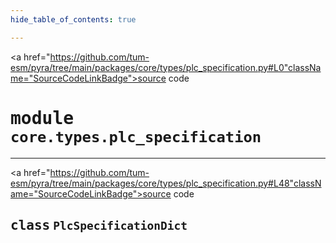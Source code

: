 ```yaml
---
hide_table_of_contents: true

---
```


<!-- markdownlint-disable -->

<a href="https://github.com/tum-esm/pyra/tree/main/packages/core/types/plc_specification.py#L0"className="SourceCodeLinkBadge">source code</a>

# <kbd>module</kbd> `core.types.plc_specification`






---

<a href="https://github.com/tum-esm/pyra/tree/main/packages/core/types/plc_specification.py#L48"className="SourceCodeLinkBadge">source code</a>

## <kbd>class</kbd> `PlcSpecificationDict`









